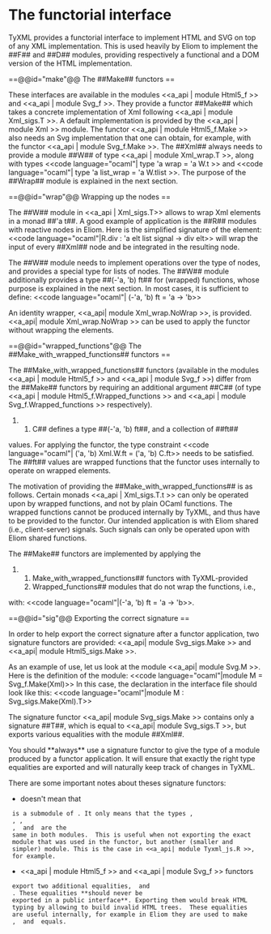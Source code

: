 = The functorial interface =

TyXML provides a functorial interface to implement HTML and SVG on top
of any XML implementation. This is used heavily by Eliom to implement
the ##F## and ##D## modules, providing respectively a functional and
a DOM version of the HTML implementation.


==@@id="make"@@ The ##Make## functors ==

These interfaces are available in the modules
<<a_api | module Html5_f >> and <<a_api | module Svg_f >>.
They provide a functor ##Make## which takes a concrete implementation
of Xml following <<a_api | module Xml_sigs.T >>. A default
implementation is provided by the <<a_api | module Xml >> module.  The
functor <<a_api | module Html5_f.Make >> also needs an Svg
implementation that one can obtain, for example, with the functor
<<a_api | module Svg_f.Make >>.  The ##Xml## always needs to provide a
module ##W## of type <<a_api | module Xml_wrap.T >>, along with types
<<code language="ocaml"| type 'a wrap = 'a W.t >> and
<<code language="ocaml"| type 'a list_wrap = 'a W.tlist >>.
The purpose of the ##Wrap## module is explained in the next section.


==@@id="wrap"@@ Wrapping up the nodes ==

The ##W## module in <<a_api | Xml_sigs.T>> allows to wrap Xml elements
in a monad ##'a t##.  A good example of application is the ##R##
modules with reactive nodes in Eliom. Here is the simplified signature
of the {{{div}}} element:
<<code language="ocaml"|R.div : 'a elt list signal -> div elt>>
{{{signal}}} will wrap the input of every ##Xml## node and be
integrated in the resulting node.

The ##W## module needs to implement operations over the type of nodes,
and provides a special type for lists of nodes. The ##W## module
additionally provides a type ##(-'a, 'b) ft## for (wrapped) functions,
whose purpose is explained in the next section. In most cases, it is
sufficient to define:
<<code language="ocaml"| (-'a, 'b) ft = 'a -> 'b>>

An identity wrapper, <<a_api| module Xml_wrap.NoWrap >>, is
provided. <<a_api| module Xml_wrap.NoWrap >> can be used to apply the
functor without wrapping the elements.


==@@id="wrapped_functions"@@ The ##Make_with_wrapped_functions## functors ==

The ##Make_with_wrapped_functions## functors (available in the modules
<<a_api | module Html5_f >> and <<a_api | module Svg_f >>) differ from
the ##Make## functors by requiring an additional argument ##C## (of
type <<a_api | module Html5_f.Wrapped_functions >> and
<<a_api | module Svg_f.Wrapped_functions >> respectively).

##C## defines a type ##(-'a, 'b) ft##, and a collection of ##ft##
values.  For applying the functor, the type constraint
<<code language="ocaml"| ('a, 'b) Xml.W.ft = ('a, 'b) C.ft>>
needs to be satisfied. The ##ft## values are wrapped functions that
the functor uses internally to operate on wrapped elements.

The motivation of providing the ##Make_with_wrapped_functions## is as
follows. Certain monads <<a_api | Xml_sigs.T.t >> can only be operated
upon by wrapped functions, and not by plain OCaml functions. The
wrapped functions cannot be produced internally by TyXML, and thus
have to be provided to the functor. Our intended application is with
Eliom shared (i.e., client-server) signals. Such signals can only be
operated upon with Eliom shared functions.

The ##Make## functors are implemented by applying the
##Make_with_wrapped_functions## functors with TyXML-provided
##Wrapped_functions## modules that do not wrap the functions, i.e.,
with: <<code language="ocaml"|(-'a, 'b) ft = 'a -> 'b>>.


==@@id="sig"@@ Exporting the correct signature ==

In order to help export the correct signature after a functor
application, two signature functors are provided:
<<a_api| module Svg_sigs.Make >> and <<a_api| module Html5_sigs.Make >>.

As an example of use, let us look at the module <<a_api| module Svg.M >>.
Here is the definition of the module:
<<code language="ocaml"|module M = Svg_f.Make(Xml)>>
In this case, the declaration in the interface file should look like
this: <<code language="ocaml"|module M : Svg_sigs.Make(Xml).T>>

The signature functor <<a_api| module Svg_sigs.Make >> contains only a
signature ##T##, which is equal to <<a_api| module Svg_sigs.T >>, but
exports various equalities with the module ##Xml##.

You should **always** use a signature functor to give the type of a
module produced by a functor application. It will ensure that exactly
the right type equalities are exported and will naturally keep track
of changes in TyXML.

There are some important notes about theses signature functors:
* {{{module M : Svg_sigs.Make(Xml).T}}} doesn't mean that {{{M.Xml}}}
  is a submodule of {{{Xml}}}. It only means that the types {{{uri}}},
  {{{event_handler}}}, {{{mouse_event_handler}}},
  {{{keyboard_event_handler}}}, {{{attrib}}} and {{{elt}}} are the
  same in both modules.  This is useful when not exporting the exact
  module that was used in the functor, but another (smaller and
  simpler) module. This is the case in <<a_api| module Tyxml_js.R >>,
  for example.

* <<a_api | module Html5_f >> and <<a_api | module Svg_f >> functors
  export two additional equalities, {{{+'a elt = Xml.elt}}} and
  {{{+'a attrib = Xml.attrib}}}. These equalities **should never be
  exported in a public interface**. Exporting them would break HTML
  typing by allowing to build invalid HTML trees.  These equalities
  are useful internally, for example in Eliom they are used to make
  {{{F.elt}}}, {{{D.elt}}} and {{{R.elt}}} equals.
